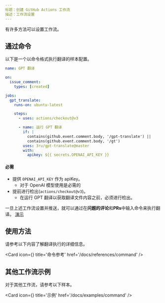 ```yaml
---
标题：创建 GitHub Actions 工作流
描述：工作流设置
---
```



有许多方法可以设置工作流。

## 通过命令

以下是一个以命令格式执行翻译的样本配置。

```yaml filename=".github/workflows/gpt-translate.yml"
name: GPT 翻译

on:
  issue_comment:
    types: [created]

jobs:
  gpt_translate:
    runs-on: ubuntu-latest

    steps:
      - uses: actions/checkout@v3

      - name: 运行 GPT 翻译
        if: |
          contains(github.event.comment.body, '/gpt-translate') || 
          contains(github.event.comment.body, '/gt')
        uses: 3ru/gpt-translate@master
        with:
          apikey: ${{ secrets.OPENAI_API_KEY }}
```

#### 必需

- 提供 `OPENAI_API_KEY` 作为 apiKey。
  - 对于 OpenAI 模型使用是必需的
- 提前进行检出(`actions/checkout@v3`)。
  - 在运行 GPT 翻译以获取翻译文件内容之前，必须进行检出。

一旦上述工作流设置并推送，就可以通过在**问题的评论**和**PRs**中输入命令来执行翻译。
[演示](https://github.com/3ru/gpt-translate/issues/15)

## 使用方法

请参考以下内容了解翻译执行的详细信息。

<Card
  icon={<BookOpenIcon />}
  title='命令参考'
  href='/docs/references/command'
/>

## 其他工作流示例

对于其他工作流，请参考以下样本。

<Card
  icon={<BookmarkSquareIcon />}
  title='示例'
  href='/docs/examples/command'
/>

